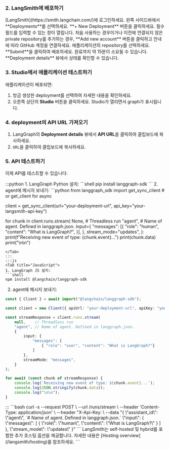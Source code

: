 ### 2. LangSmith에 배포하기

<Steps>
<Step title="LangSmith Deployments로 이동">
    [LangSmith](https://smith.langchain.com/)에 로그인하세요. 왼쪽 사이드바에서 **Deployments**를 선택하세요.
</Step>
<Step title="새 deployment 생성">
    **+ New Deployment** 버튼을 클릭하세요. 필수 필드를 입력할 수 있는 창이 열립니다.
</Step>
<Step title="repository 연결">
    처음 사용하는 경우이거나 이전에 연결되지 않은 private repository를 추가하는 경우, **Add new account** 버튼을 클릭하고 안내에 따라 GitHub 계정을 연결하세요.
</Step>
<Step title="repository 배포">
    애플리케이션의 repository를 선택하세요. **Submit**을 클릭하여 배포하세요. 완료까지 약 15분이 소요될 수 있습니다. **Deployment details** 뷰에서 상태를 확인할 수 있습니다.
</Step>
</Steps>

### 3. Studio에서 애플리케이션 테스트하기

애플리케이션이 배포되면:

1. 방금 생성한 deployment를 선택하여 자세한 내용을 확인하세요.
2. 오른쪽 상단의 **Studio** 버튼을 클릭하세요. Studio가 열리면서 graph가 표시됩니다.

### 4. deployment의 API URL 가져오기

1. LangGraph의 **Deployment details** 뷰에서 **API URL**을 클릭하여 클립보드에 복사하세요.
2. `URL`을 클릭하여 클립보드에 복사하세요.

### 5. API 테스트하기

이제 API를 테스트할 수 있습니다:

<Tabs>
:::python
<Tab title="Python">
1. LangGraph Python 설치:
```shell
pip install langgraph-sdk
```
2. agent에 메시지 보내기:
```python
from langgraph_sdk import get_sync_client # or get_client for async

client = get_sync_client(url="your-deployment-url", api_key="your-langsmith-api-key")

for chunk in client.runs.stream(
    None,    # Threadless run
    "agent", # Name of agent. Defined in langgraph.json.
    input={
        "messages": [{
            "role": "human",
            "content": "What is LangGraph?",
        }],
    },
    stream_mode="updates",
):
    print(f"Receiving new event of type: {chunk.event}...")
    print(chunk.data)
    print("\n\n")
```
</Tab>
:::
:::js
<Tab title="JavaScript">
1. LangGraph JS 설치:
```shell
npm install @langchain/langgraph-sdk
```
2. agent에 메시지 보내기:
```ts
const { Client } = await import("@langchain/langgraph-sdk");

const client = new Client({ apiUrl: "your-deployment-url", apiKey: "your-langsmith-api-key" });

const streamResponse = client.runs.stream(
    null,    // Threadless run
    "agent", // Name of agent. Defined in langgraph.json.
    {
        input: {
            "messages": [
                { "role": "user", "content": "What is LangGraph?"}
            ]
        },
        streamMode: "messages",
    }
);

for await (const chunk of streamResponse) {
    console.log(`Receiving new event of type: ${chunk.event}...`);
    console.log(JSON.stringify(chunk.data));
    console.log("\n\n");
}
```
</Tab>
:::
<Tab title="Rest API">
```bash
curl -s --request POST \
    --url <DEPLOYMENT_URL>/runs/stream \
    --header 'Content-Type: application/json' \
    --header "X-Api-Key: <LANGSMITH API KEY> \
    --data "{
        \"assistant_id\": \"agent\", `# Name of agent. Defined in langgraph.json.`
        \"input\": {
            \"messages\": [
                {
                    \"role\": \"human\",
                    \"content\": \"What is LangGraph?\"
                }
            ]
        },
        \"stream_mode\": \"updates\"
    }"
```
</Tab>
</Tabs>

<Tip>
LangSmith는 self-hosted 및 hybrid를 포함한 추가 호스팅 옵션을 제공합니다. 자세한 내용은 [Hosting overview](/langsmith/hosting)를 참조하세요.
</Tip>
```